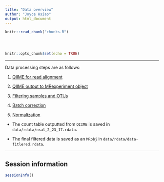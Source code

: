```yaml
---
title: "Data overview"
author: "Joyce Hsiao"
output: html_document
---
```


<!-- The file analysis/chunks.R contains chunks that define default settings
shared across the workflowr files. -->
```r
knitr::read_chunk("chunks.R")
```

<!-- Update knitr chunk options -->
```r
```

<!-- Insert the date the file was last updated -->
```r
```

<!-- Insert the code version (Git commit SHA1) if Git repository exists and R
 package git2r is installed -->
```r
```

```r
knitr::opts_chunk$set(echo = TRUE)
```

---

Data processing steps are as follows:

1. [QIIME for read alignment](../data/log_20171207080411.txt)

2. [QIIME output to MRexperiment object](step0_build_MRexperiment.html)

3. [Filtering samples and OTUs](taxonomy-n-filtering.html)

4. [Batch correction](step2_gradesOfMembership.html)

5. [Normalization](step3_stacked_bar_plots.html)


* The count table outputted from `QIIME` is saved in `data/rdata/nsal_2_23_17.rdata`. 

* The final filtered data is saved as an `MRobj` in `data/rdata/data-fitlered.rdata`.



---

## Session information

```r
sessionInfo()
```

